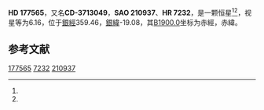 {{Starbox begin
| name = HD 177565
}}
{{Starbox observe
| epoch = [[J2000.0|J2000.0]]
| constell = {{星座名待查}}<ref name=SIMBAD>{{cite web
 | url=http://simbad.u-strasbg.fr/simbad/sim-id?Ident=HR+7232
 | title =Pulsating variable Star
 | publisher=Centre de Données astronomiques de Strasbourg
 | work=SIMBAD
 | accessdate=2012-07-13}}</ref><ref name=DATA>{{cite web
 | url=http://vizier.u-strasbg.fr/viz-bin/VizieR-5?-out.add=.&-source=5050&-corr=PK=HR&-out.max=9999&HR=7232
 | title=VizieR Detailed Page
 | accessdate=2012-07-13
 | archive-date=2016-03-04
 | archive-url=https://web.archive.org/web/20160304210924/http://vizier.u-strasbg.fr/viz-bin/VizieR-5?-out.add=.&-source=5050&-corr=PK=HR&-out.max=9999&HR=7232
 | dead-url=no
 }}</ref>
| 星官 = 
| ra = {{RA|19|6|52.5}}<ref name=SIMBAD /><ref name=DATA />
| dec = {{DEC|-37|48|37}}<ref name=SIMBAD /><ref name=DATA />
| appmag_v = 6.16<ref name=SIMBAD /><ref name=DATA />
}}
{{Starbox character
| class = G5IV<ref name=SIMBAD /><ref name=DATA />
| b-v = 0.72<ref name=SIMBAD /><ref name=DATA />
| u-b = 0.28<ref name=SIMBAD /><ref name=DATA />
| r-i = <ref name=SIMBAD /><ref name=DATA />
| variable = 
}}
{{Starbox astrometry
| radial_v = 0.28
| prop_mo_ra = 59
| parallax = 0.063
| p_error = 
}}
{{Starbox catalog
| names =CD-3713049，[[SAO星表|SAO]] 210937，[[HD星表|HD]] 177565，[[HR星表|HR]] 7232}}
{{Starbox reference |Simbad=HR+7232}}
{{Starbox end}}

'''HD 177565'''，又名'''CD-3713049'''，'''SAO 210937'''、'''HR 7232'''，是一颗恒星<ref name=SIMBAD /><ref name=DATA />，视星等为6.16，位于[[銀道座標系|銀經]]359.46，[[銀道座標系|銀緯]]-19.08，其[[B1900.0|B1900.0]]坐标为赤經{{RA|19|0|6.6}}，赤緯{{DEC|-37|-19.08|10}}。

== 参考文献 ==
{{reflist}}

{{star-stub}}

[[Category:HD和HDE天體|177565]]
[[Category:HR天體|7232]]
[[Category:SAO天體|210937]]